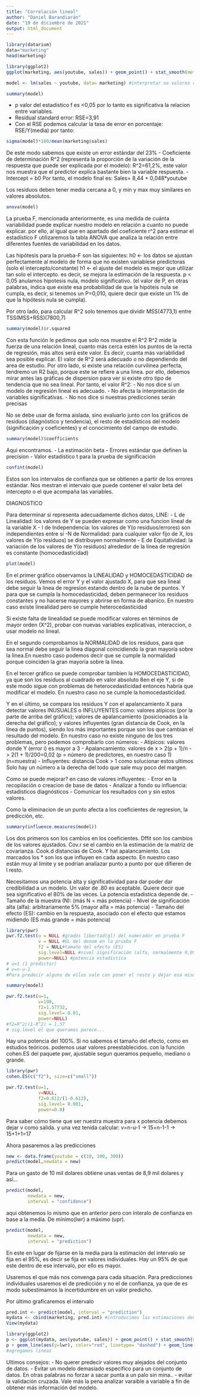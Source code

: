 ---
title: "Correlación lineal"
author: "Daniel Barandiarán"
date: "19 de diciembre de 2021"
output: html_document
---

```{r}
library(datarium)
data="marketing"
head(marketing)
```
```{r}
library(ggplot2)
ggplot(marketing, aes(youtube, sales)) + geom_point() + stat_smooth(method = "lm")
```

```{r}
model <- lm(sales ~ youtube, data= marketing) #interpretar na valores con: na.action = na.omit o na.exclude, excluye los datos fatantes.
```

```{r}
summary(model)
```
- p valor del estadístico f es <0,05 por lo tanto es significativa la relacion entre variables.
- Residual standard error: RSE=3,91
- Con el RSE podemos calcular la tasa de error en porcentaje: RSE/Y(media)
por tanto:
```{r}
sigma(model)*100/mean(marketing$sales)
```
De este modo sabemos que existe un error estándar del 23%
- Coeficiente de determinación R^2 (representa la proporción de la variación de la respuesta que puede ser explicada por el modelo): R^2=61,2%, 
este valor nos muestra que el predictor explica bastante bien la variable respuesta.
- Intercept = b0
Por tanto, el modelo final es:
                    Sales= 8,44 + 0,048*youtube
                    
Los residuos deben tener media cercana a 0, y min y max muy similares en valores absolutos.

```{r}
anova(model)
```
La prueba F, mencionada anteriormente, es una medida de cuánta variabilidad puede explicar nuestro modelo en relación a cuanto no puede explicar. por ello, al igual que en apartado del coeficiente r^2 para estimar el estadístico F utilizaremos la tabla ANOVA que analiza la relación entre diferentes fuentes de variabilidad en los datos.

Las hipótesis para la prueba-F son las siguientes: 
h0 <- los datos se ajustan perfectamente al modelo de forma que no existen variablese predictoras (solo el intercepto/constante) 
h1 <- el ajuste del modelo es mejor que utilizar tan solo el intercepto. es decir, se mejora la estimación de la respuesta. 
p < 0,05 anulamos hipotesis nula, modelo significativo.
(el valor de P, en otras palabras, indica que existe esa probabilidad de  que la hipóteis nula se cumpla, es decir, si tenemos un P=0,010, quiere decir que existe un 1% de que la hipótesis nula se cumpla).

Por otro lado, para calcular R^2 solo tenemos que dividir MSS(4773,1) entre TSS(MSS+RSS)(7800,7) 

```{r}
summary(model)$r.squared
```
Con esta función le pedimos que solo nos muestre el R^2
R^2 mide la fuerza de una relación lineal, cuanto más cerca estén los puntos de la recta de regresión, más altos será este valor. Es decir, cuanta más variabilidad sea posible explicar. El valor de R^2 será adecuado o no dependiendo del area de estudio.
Por otro lado, si existe una relación curvilinea perfecta, tendremo un R2 bajo, porque este se refiere a una linea. por ello, debemos mirar antes las gráficas de dispersion para ver si existe otro tipo de tendencia que no sea lineal. Por tanto, el valor R^2:
- No nos dice si un modelo de regresión lineal es adecuado.
- No afecta la interpretación de variables significativas.
- No nos dice si nuestras predicciones serán precisas

No se debe usar de forma aislada, sino evaluarlo junto con los gráficos de residuos (diagnóstico y tendencia), el resto de estadísticos del modelo (significación y coeficientes) y el conocimiento del campo de estudio.

```{r}
summary(model)$coefficients
```
Aqui encontramos. 
- La estimación beta 
- Errores estándar que definen la precision
- Valor estadístico t para la prueba de significación

```{r}
confint(model)
```
Estos son los intervalos de confianza que se obtienen a partir de los errores estándar. Nos mestran el intervalo que puede contener el valor beta del intercepto o el que acompaña las variables.

DIAGNOSTICO

Para determinar si representa adecuadamente dichos datos, LINE:
- L de Linealidad: los valores de Y se pueden expresar como una funcion lineal de la variable X
- I de Independencia: los valores de Y(o residuos/errores) son independientes entre sí
-N de Normalidad: para cualquier valor fijo de X, los valores de Y(o residuos) se distribuyen normalmente
- E de Equitatividad: la variación de los valores de Y(o residuos) alrededor de la linea de regresión es constante (homocedasticidad)

```{r}
plot(model)
```
En el primer gráfico observamos la LINEALIDAD y HOMOCEDASTICIDAD de los residuos. Vemos el error Y y el valor ajustado X, para que sea lineal debe seguir la linea de regresion estando dentro de la nube de puntos. Y para que se cumpla la homocedasticidad, deben permanecer los residuos constantes y no hacerse mayores y abrirse en forma de abanico. En nuestro caso existe linealidad pero se cumple heterocedasticidad

Si existe falta de linealidad se puede modificar valores en términos de mayor orden (X^2), probar con nuevas variables explicativas, interaccion, o usar modelo no lineal.

En el segundo comprobamos la NORMALIDAD de los residuos, para que sea normal debe seguir la linea diagonal coincidiendo la gran mayoría sobre la línea.En nuestro caso podemos decir que se cumple la normalidad porque coinciden la gran mayoría sobre la línea.

En el tercer gráfico se puede comprobar tambien la HOMOCEDASTICIDAD, ya que son los residuos al cuadrado en valor absoluto 8en el eje Y, si de este modo sigue con problemas de heterocedasticidad entonces habría que modificar el modelo. En nuestro caso no se cumple la homocedasticidad.

Y en el último, se compara los residuos Y con el apalancamiento X para detectar valores INUSUALES o INFLUYENTES como: valores atípicos (por la parte de arriba del gráfico); valores de apalancamiento (posicionados a la derecha del gráfico); y valores influyentes (gran distancia de Cook, en la línea de puntos), siendo los más importantes porque son los que cambian el resultado del modelo. En nuestro caso no existe ninguno de los tres problemas, pero podemos comprobarlo con números:
 - Atípicos: valores donde Y (error i) es mayor a 3
 - Apalancamiento: valores de x > 2(p + 1)/n -> 2(1 + 1)/200=0,02 (p = número de predictores, en nuestro caso 1) (n=muestra)
 - Influyentes: distancia Cook > 1
como solucionar estos ultimos
Solo hay un número a la derecha del todo que sale muy poco del margen.

Como se puede mejorar? en caso de valores influyentes:
- Error en la recopilación o creacion de base de datos
- Analizar a fondo su influencia: estadísticos diagnósticos
- Comunicar los resultados con y sin estos valores.

Como la eliminacion de un punto afecta a los coeficientes de regresion, la predicción, etc.
```{r}
summary(influence.measures(model))
```
Los dos primeros son los cambios en los coeficientes. Dffit son los cambios de los valores ajustados. Cov.r se el cambio en la estimación de la matriz de covarianza. Cook.d distancias de Cook. Y hat apalancamiento. Los marcados los * son los que influyen en cada aspecto. En nuestro caso están muy al limite y se podrían analiazar punto a punto por qué difieren de l resto.

Necesitamos una potencia alta y significatividad para dar poder dar credibilidad a un modelo. Un valor de .80 es aceptable. Quiere decir que sea significativo el 80% de las veces.
La potencia estadistica depende de.
- Tamaño de la muestra (N): (más N = más potencia)
- Nivel de significación alta (alfa): arbitrariamente 5% (mayor alfa = más potencia)
- Tamaño del efecto (ES): cambio en la respuesta, asociado con el efecto que estamos midiendo (ES más grande = más potencia)

```{r}
library(pwr)
pwr.f2.test(u = NULL #grados libertad(gl) del numerador en prueba F
            v = NULL #GL del denom en la prueba F
            f2 = NULL#tamaño del efecto (ES)
            sig.level=NULL #nivel significación (alfa, normalmente 0,05)
            power=NULL) #potencia estadística
# u=1 (1 predictor)
# v=n-u-1
#Para predecir alguno de ellos vale con poner el resto y dejar esa misma sin poner
```
```{r}
summary(model)
```
```{r}
pwr.f2.test(u=1,
            v=198,
            f2=1.57732,
            sig.level= 0.01,
            power=NULL)
#f2=R^2/(1-R^2) = 1,57
# sig.level el que queramos parece...
```
Hay una potencia del 100%.
Si no sabemos el tamaño del efecto, como en estudios teóricos. podemos usar valores preestablecidos. con la función cohen.ES del paquete pwr, ajustable segun queramos pequeño, mediano o grande.
```{r}
library(pwr)
cohen.ES(c("f2"), size=c("small"))
```
```{r}
pwr.f2.test(u=1,
            v=NULL,
            f2=0.612/(1-0.612),
            sig.level= 0.001,
            power=0.8)
```
Para saber cómo tiene que ser nuestra muestra para x potencia debemos dejar v como salida. y una vez tenida calcular: v=n-u-1 -> 15=n-1-1 -> 15+1+1=17

Ahora pasaremos a las predicciones
```{r}
new <- data.frame(youtube = c(10, 100, 300))
predict(model,newdata = new)
```
Para un gasto de 10 mil dolares obtiene unas ventas de 8,9 mil dolares y así...
```{r}
predict(model,
        newdata = new,
        interval = "confidence")
```
aqui obtenemos lo mismo que en anterior pero con interalo de confianza en base a la media. De mínimo(lwr) a máximo (upr). 

```{r}
predict(model,
        newdata = new,
        interval = "prediction")
```
En este en lugar de fijarse en la media para la estimación del intervalo se fija en el 95%, es decir se fija en valores individuales. Hay un 95% de que este dentro de ese intervalo, por ello es mayor.

Usaremos el que más nos convenga para cada situación. Para predicciones individuales usaremos el de predicción y no el de confianza, ya que de es modo subestimamos la incertidumbre en un valor predicho.

Por último graficaremos el intervalo 
```{r}
pred.int <- predict(model, interval = "prediction")
mydata <- cbind(marketing, pred.int) #introducimos las estimaciones dentro de la base de datos
View(mydata)
```
```{r}
library(ggplot2)
p <- ggplot(mydata, aes(youtube, sales)) + geom_point() + stat_smooth(method = lm) #gráfica con linea de regresión en azul, e intervalo en gris
p + geom_line(aes(y=lwr), color="red", linetype= "dashed") + geom_line(aes(y=upr), color="red", linetype= "dashed")
#agregamos lineas
```

Ultimos consejos:
- No querer predecir valores muy alejados del conjunto de datos.
- Evitar un modelo demasiado específico para un conjunto de datos. En otras palabras no forzar a sacar punta a un palo sin mina..
- evitar la validación cruzada. Vale más la pena analizar varaible a variable a fin de obtener más información del modelo.

